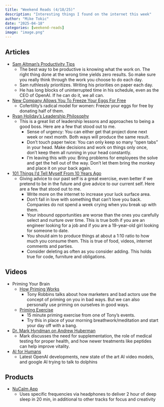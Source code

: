 ```yaml
---
title: "Weekend Reads (4/18/25)"
description: "Interesting things I found on the internet this week"
author: "Mike Tokic"
date: "2025-04-18"
categories: [weekend-reads]
image: "image.png"
---
```


## Articles

- [Sam Altman's Productivity Tips](https://blog.samaltman.com/productivity)
    - The best way to be productive is knowing what the work on. The right thing done at the wrong time yields zero results. So make sure you really think through the work you choose to do each day. 
    - Sam ruthlessly prioritizes. Writing his priorities on paper each day. 
    - He has long blocks of uninterrupted time in his schedule, even as the CEO of OpenAI. If he can do it, we all can. 
- [New Company Allows You To Freeze Your Eggs For Free](https://techcrunch.com/2025/04/12/cofertility-lets-women-freeze-their-eggs-for-free-through-its-donor-matching-program/)
    - Cofertility’s radical model for women: Freeze your eggs for free by donating half of them.
- [Ryan Holiday's Leadership Philosophy](https://ryanholiday.net/these-are-leadership-ideas-i-try-to-apply-every-day/)
    - This is a great list of leadership lessons and approaches to being a good boss. Here are a few that stood out to me. 
        - Sense of urgency: You can either get that project done next week or next month. Both ways will produce the same result. 
        - Don't touch paper twice: You can only keep so many "open tabs" in your head. Make decisions and work on things only once, don't keep them all running in your head constantly.    
        - I'm leaving this with you: Bring problems for employees the solve and get the hell out of the way. Don't let them bring the monkey and place it on your back again. 
- [101 Things I'd Tell Myself From 10 Years Ago](https://www.approachwithalacrity.com/101-things-for-my-past-self/)
    - Giving advice to our past self is a great exercise, even better if we pretend to be in the future and give advice to our current self. Here are a few that stood out to me. 
        - Write more on the internet to increase your luck surface area. 
        - Don't fall in love with something that can't love you back. Companies do not spend a week crying when you break up with them.
        - Your inbound opportunities are worse than the ones you carefully select and nurture over time. This is true both if you are an engineer looking for a job and if you are a 19-year-old girl looking for someone to date.
        - You should aim to produce things at about a 1:10 ratio to how much you consume them. This is true of food, videos, internet comments and parties.
        - Consider deleting as often as you consider adding. This holds true for code, furniture and obligations.

## Videos

- Priming Your Brain
    - [How Priming Works](https://www.youtube.com/watch?v=60ROjGMqXUQ)
        - Tony Robbins talks about how marketers and bad actors use the concept of priming on you in bad ways. But we can also personally use priming on ourselves in good ways. 
    - [Priming Exercise](https://www.youtube.com/watch?v=faTGTgid8Uc)
        - 15 minute priming exercise from one of Tony's events. 
        - Try this in place of your morning breathwork/meditation and start your day off with a bang. 
- [Dr. Mark Hyndman on Andrew Huberman](https://www.youtube.com/watch?v=UyneMnERmnI)
    - Mark discusses the need for supplementation, the role of medical testing for proper health, and how newer treatments like peptides can help improve vitality. 
- [AI for Humans](https://www.youtube.com/watch?v=2teuwjThdSI)
    - Latest OpenAI developments, new state of the art AI video models, and google AI trying to talk to dolphins


## Products

- [NuCalm App](https://nucalm.com/)
    - Uses specific frequencies via headphones to deliver 2 hour of deep sleep in 20 min, in additional to other tracks for focus and creativity